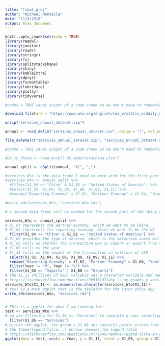 ```yaml
---
title: "final_proj"
author: "Michael Montella"
date: "11/3/2018"
output: html_document
---
```


```r
knitr::opts_chunk$set(echo = TRUE)
library(readxl)
library(janitor)
library(readr)
library(stringr)
library(fs)
library(splitstackshape)
library(shiny)
library(kableExtra)
library(dplyr)
library(formattable)
library(lubridate)
library(plotly)
library(tidyverse)
```


```r

#cache = TRUE saves output of a code chunk so we don't need to redownload files each time we execute code chunk

download.file(url = "https://www.wto.org/english/res_e/statis_e/daily_update_e/services_annual_dataset.zip", destfile = "services_annual_dataset.zip")

unzip("services_annual_dataset.zip")

annual <- read_delim("services_annual_dataset.csv", delim = "|", col_names = FALSE, escape_double = FALSE)

file_delete(c("services_annual_dataset.zip", "services_annual_dataset.csv"))
```


```r
#cache = TRUE saves output of a code chunk so we don't need to redownload files each time we execute code chunk

#US_to_China <- read_excel("US_exportstoChina.xlsx")
```



```r
annual_split <- cSplit(annual, "X1", ",") 

#services_Wto is the data frame I need to work with for the first part of the shiny app. From this data frame, users will be able to select the year and the service description, which will then display a bar graph of imports/exports for the selection. Millions of USD would be the y-axis variable, and X1_08 (Flow direction) would be the y-axis variable. 
#services_Wto <- annual_split %>%
  #filter(X1_04 == "China" & X1_02 == "United States of America") %>%
  #select(X1_02, X1_04, X1_06, X1_08, X1_09, X1_11) %>%
  #rename("Reporting Economy" = X1_02, "Partner Economy" = X1_04, "Year" = X1_09, "Millions of USD" = X1_11)

#write_rds(services_Wto, "services_Wto.rds")

# A second data frame will be needed for the second part of the shiny app. This app will be a line graph with year  # on the x-axis and millions of USD on the y-axis, with two lines representing either import or export. Users will  # select the type of service they want to see the distinction for.

services_Wto <- annual_split %>%
# X1_04 represents the partner economy, which we want to be China. 
# X1_02 represents the reporting economy, which we want to be the US
  filter(X1_04 == "China" & X1_02 == "United States of America") %>%
# X1_06 provides the type of service, which is the selection users will later choose
# X1_08 tells us whether the transaction was an import or export from the US' perspective
# X1_09 tells us the year 
# X1_11 tells us the amount of the transaction in millions of USD
  select(X1_02, X1_04, X1_06, X1_08, X1_09, X1_11) %>%
  rename("Reporting Economy" = X1_02, "Partner Economy" = X1_04, "Year" = X1_09) %>%
  filter(Year != "M", Year != "X") %>%
  filter(X1_08 == "Imports" | X1_08 == "Exports")
# the X1_11 (Millions of USD) variable was a character variable and needed to be changed to a numeric variable; as a # character variable, the y-axis in the ggplot was displaying out of ascending order
# https://stackoverflow.com/questions/30916137/why-is-my-graphs-y-axis-not-in-the-right-order
services_Wto$X1_11 <- as.numeric(as.character(services_Wto$X1_11))
# test is a mock ggplot that is the skeleton for the later shiny app
write_rds(services_Wto, "services.rds")


# This is a ggplot for what I am looking for:
test <- services_Wto %>%
# we are filtering for X1_06 == "Services" to simulate a user selecting "Services"
  filter(X1_06 == "Services") 
# within the ggplot, the group = X1_08 aes connects points within that defined group. For this ggplot that means all # import values are connected and all export values are connected
# the theme(legend.title...) phrase removes the legend title 
# https://stackoverflow.com/questions/14771546/remove-legend-title-in-ggplot
ggplot(data = test, aes(x = Year, y = X1_11, color = X1_08, group = X1_08)) + geom_point() + geom_line() + labs(title = "US-China Trade in Services over Time") + ylab("Millions of USD") + xlab("Year") + theme(text = element_text(family = "Times New Roman", size = 14), panel.background = element_blank()) + theme(legend.title=element_blank())
```





